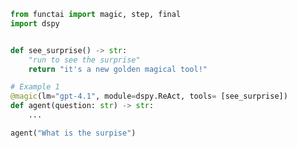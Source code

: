 
```python
from functai import magic, step, final
import dspy


def see_surprise() -> str:
    "run to see the surprise"
    return "it's a new golden magical tool!"

# Example 1
@magic(lm="gpt-4.1", module=dspy.ReAct, tools= [see_surprise])
def agent(question: str) -> str:
    ...

agent("What is the surpise")

```